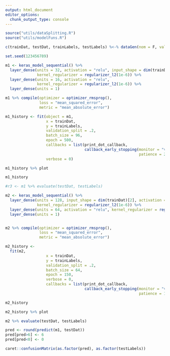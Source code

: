 ```yaml
---
output: html_document
editor_options: 
  chunk_output_type: console
---
```

```r
source("utils/dataSplitting.R")
source("utils/modelFuns.R")

c(trainDat, testDat, trainLabels, testLabels) %<-% dataGen(nom = F, validation = F, mat = T)

set.seed(123456789)
```

```r
m1 <- keras_model_sequential() %>%
  layer_dense(units = 32, activation = "relu", input_shape = dim(trainDat)[2],
              kernel_regularizer = regularizer_l2(1e-6)) %>%
  layer_dense(units = 16, activation = "relu",
              kernel_regularizer = regularizer_l2(1e-6)) %>%
  layer_dense(units = 1)

m1 %>% compile(optimizer = optimizer_rmsprop(),
               loss = "mean_squared_error",
               metric = "mean_absolute_error")

m1_history <- fit(object = m1, 
                  x = trainDat,
                  y = trainLabels,
                  validation_split = .2,
                  batch_size = 96, 
                  epoch = 500, 
                  callbacks = list(print_dot_callback, 
                                   callback_early_stopping(monitor = "val_loss", 
                                                           patience = 20)),
                  verbose = 0)

m1_history %>% plot

m1_history

#r3 <- m1 %>% evaluate(testDat, testLabels)
```

```r
m2 <- keras_model_sequential() %>%
  layer_dense(units = 128, input_shape = dim(trainDat)[2], activation = "relu",
              kernel_regularizer = regularizer_l2(1e-6)) %>%
  layer_dense(units = 64, activation = "relu", kernel_regularizer = regularizer_l2(1e-6)) %>%
  layer_dense(units = 1)


m2 %>% compile(optimizer = optimizer_rmsprop(),
               loss = "mean_squared_error",
               metric = "mean_absolute_error")

m2_history <- 
  fit(m2, 
                  x = trainDat,
                  y = trainLabels,
                  validation_split = .2,
                  batch_size = 64,
                  epoch = 150,
                  verbose = 0,
                  callbacks = list(print_dot_callback, 
                                   callback_early_stopping(monitor = "val_loss",
                                                           patience = 10)))

m2_history

m2_history %>% plot

m2 %>% evaluate(testDat, testLabels)

```



```r
pred <- round(predict(m1, testDat))
pred[pred>6] <- 6
pred[pred<0] <- 0

caret::confusionMatrix(as.factor(pred), as.factor(testLabels))
```

